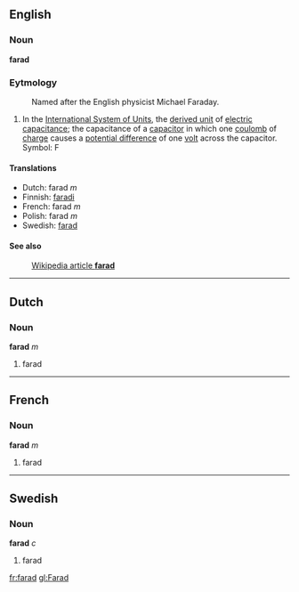 ==English==
===Noun===
'''farad'''

===Eytmology===

:Named after the English physicist Michael Faraday.

#In the [[International System of Units]], the [[derived unit]] of [[electric capacitance]]; the capacitance of a [[capacitor]] in which one [[coulomb]] of [[charge]] causes a [[potential difference]] of one [[volt]] across the capacitor.  Symbol: F

====Translations====
*Dutch: farad ''m''
*Finnish: [[faradi]]
*French: farad ''m''
*Polish: farad ''m''
*Swedish: [[farad#Swedish|farad]]

====See also====
:[[w:farad|Wikipedia article '''farad''']]

----
==Dutch==
===Noun===
'''farad''' ''m''

#farad

----
==French==
===Noun===
'''farad''' ''m''

#farad
----
==Swedish==
===Noun===
'''farad''' ''c''

#farad

[[fr:farad]]
[[gl:Farad]]